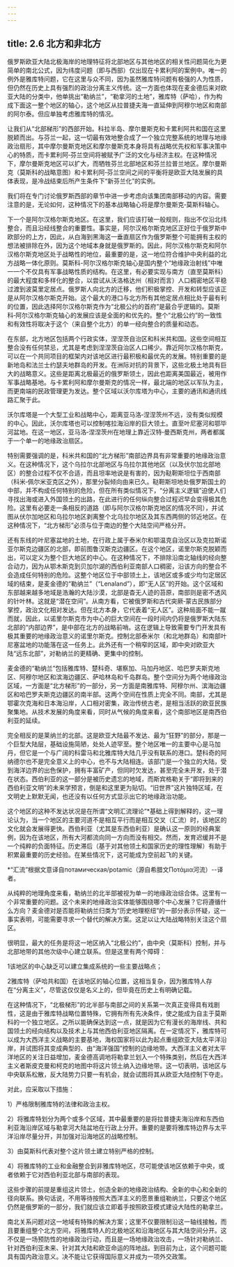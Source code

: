 ```yaml
---
---
---
```

title: 2.6 北方和非北方
---



俄罗斯欧亚大陆北极海岸的地理特征将北部地区与其他地区的相关性问题简化为更简单的南北公式，因为纬度问题（即与西部）仅出现在卡累利阿的案例中。唯一的例外是雅库特问题，它在这里与众不同，因为虽然雅库特问题有极强的人为性质，但仍然在历史上具有强烈的政治分离主义传统。这一方面也体现在麦金德后来对欧亚大陆的分类中，他单挑出“勒纳兰”，“勒拿河的土地”，雅库特（萨哈），作为构成下面这一整个地区的轴心，这个地区从拉普捷夫海一直延伸到阿穆尔地区和南部的阿尔泰。但应单独考虑雅库特的情况。

让我们从“北部梯形”的西部开始。科拉半岛、摩尔曼斯克和卡累利阿共和国在这里脱颖而出。与芬兰一起，这一切最有效地整合成了一个独立完整系统的地理与地缘政治扇形，其中摩尔曼斯克地区和摩尔曼斯克本身将具有战略优先权和军事决策中心的特质，而卡累利阿‑芬兰空间将被赋予广泛的文化与经济主权。在这种情况下，摩尔曼斯克地区可以扩大，而牺牲芬兰北部地区和芬兰拉普兰地区。摩尔曼斯克（莫斯科的战略意图）和卡累利阿‑芬兰空间之间的平衡将是欧亚大陆发展的具体表现，是冷战结束后所产生条件下“新芬兰化”的实例。

我们将在专门讨论俄罗斯西部的章节中进一步考虑向该集团南部移动的内容。需要注意的是，无论如何，这种情况下的基本战略轴心将是摩尔曼斯克‑莫斯科轴心。

下一个是阿尔汉格尔斯克地区。在这里，我们应该打破一般规则，指出不仅沿北纬整合，而且沿经线整合的重要性。事实是，阿尔汉格尔斯克地区正好位于俄罗斯中欧部分的上方，因此，从白海到黑海这一垂直扇区作为俄罗斯整个可能拥有主权的想法被排除在外，因为这个地域本身就是俄罗斯的。因此，阿尔汉格尔斯克和阿尔汉格尔斯克地区处于战略性的地位，最重要的是，这一地位符合维护中央利益的北方战略一体化原则。莫斯科-阿尔汉格尔斯克轴心是国内整个“地缘政治射线”中唯一一个不仅具有军事战略性质的结构。在这里，有必要实现与南方（直至莫斯科）的最大程度和多样化的整合，以尝试从沃洛格达州（相对而言）人口稠密地区平稳过渡到波莫里定居点。俄罗斯人向北方的迁移，他们积极掌控、开发和转型应该正是从阿尔汉格尔斯克开始。这个最大的港口与北方所有其他定居点相比处于最有利的位置，因此选择阿尔汉格尔斯克作为“北极公约的首府”是最合乎逻辑的。莫斯科‑阿尔汉格尔斯克轴心的发展应该是全面的和优先的。整个“北极公约”的一致性和有效性将取决于这个（来自整个北方）的单一经向整合的质量和动态。

在东部，北方地区包括两个行政实体，涅涅茨自治区和科米共和国。这些空间相互整合没有任何禁忌，尤其是考虑到涅涅茨自治区人口稀少。靠近阿尔汉格尔斯克，可以在一个共同项目的框架内对该地区进行最积极和最优先的发展。特别重要的是新地岛和法兰士约瑟夫地群岛的开发。在洲际对抗的背景下，这些北极土地具有巨大的战略意义。这些是距离北极最近的俄罗斯领土，因此也距离美国最近，被用作军事战略基地。与卡累利阿和摩尔曼斯克的情况一样，最北端的地区以军队为主，而更南端的民政管理更为发达。整个区域以沃尔库塔为中心，主要的通讯和通讯线路汇聚于此。

沃尔库塔是一个大型工业和战略中心，距离亚马洛‑涅涅茨州不远，没有类似规模的中心。因此，沃尔库塔也可以控制喀拉海沿岸的巨大领土。直至叶尼塞河和鄂毕河盆地。在这一地区，亚马洛‑涅涅茨州在地理上靠近汉特‑曼西斯克州，两者都属于一个单一的地缘政治扇区。

特别需要强调的是，科米共和国的“北方梯形”南部边界具有非常重要的地缘政治意义。在这种情况下，这个乌拉尔北部地区与乌拉尔其他地区（以及伏尔加北部地区）的整合过程不仅不合适，而且坦率地说是有害的，因为鞑靼斯坦位于西南部（科米‑佩尔米亚克区之外），那里分裂倾向由来已久。鞑靼斯坦地处俄罗斯国土的中部，并不构成任何特别的危险，但在所有类似情况下，“分离主义逻辑”迫使人们寻找出海或进入外国领土的出路，在此进行的任何纵向整合过程迟早会变得极其危险。这里有必要⾛一条相反的道路（即与阿尔汉格尔斯克地区的情况不同），并试图从伏尔加地区和乌拉尔地区剥离整个北乌拉尔地区及其东西两侧的邻近地区。在这种情况下，“北方梯形”必须与位于南边的整个大陆空间严格分开。

还有东线的叶尼塞盆地的土地，在行政上属于泰米尔和鄂温克自治区以及克拉斯诺亚尔斯克边疆区的北部，即前图鲁汉斯克边疆区。在这个地区，诺里尔斯克脱颖而出，可以定义为整个巨大地区的中心。在这种情况下，不排除沿南北轴线的经向整合动力，因为从鄂木斯克到贝加尔湖的西伯利亚南部人口稠密，沿该方向的整合不会造成任何特别的危险。这整个地区位于中部领土上，该地区或多或少均匀定居区域的结束，是麦金德的“勒纳兰”（“Lenaland”），即“无人区”的开始。这个区域和东部越来越多地域是浩瀚的大陆沙漠，北部是杳无人迹的苔原，南部则是密不透风的针叶林。这就是“潜在空间”。从南方看，它被俄罗斯和古代突厥‑蒙古民族部分掌控，政治文化相对发达。但在北方本身，它代表着“无人区”。这种局面不能一蹴而就，因此，以诺里尔斯克市为中心的巨大空间在一段时间内仍将是俄罗斯大陆东北部的“内部边界”，是中部在北方的战略前哨。这在逻辑上导致需要专门开发具有极其重要的地缘政治意义的诺里尔斯克。控制北部泰米尔（和北地群岛）和南部叶尼塞盆地的功能落在这一任务上。此外还有一个稍窄的区域，即中央对欧亚大陆“远东北部”，对勒纳兰的更精确、更集中的控制。

麦金德的“勒纳兰”包括雅库特、楚科奇、堪察加、马加丹地区、哈巴罗夫斯克地区、阿穆尔地区和滨海边疆区、萨哈林岛和千岛群岛。整个空间分为两个地缘政治区域，一方面是“北方梯形”的一部分，另一方面是南雅库特、阿穆尔州、滨海边疆区和哈巴罗夫斯克边疆区的南半部。这两个空间在性质上完全不同。南部，尤其是鄂霍次克海和日本海沿岸，人口相对密集，政治传统古老，是相当活跃的欧亚民族聚集地。从技术发展的角度来看，同时从气候的角度来看，这个南部地区是南西伯利亚的延续。

完全相反的是莱纳兰的北部。这是欧亚大陆最不发达、最为“狂野”的部分，那是一个巨型大陆层，基础设施简陋，处处人迹罕至。整个地区唯一的主要中心是马加丹，但它是一个与广阔的科雷马和北雅库特大陆几乎没有联系的港口。楚科奇的阿纳德尔也不是完全意义上的中心，也不与大陆相连。该部门是一个独立的大陆，受到海洋边界的出色保护，拥有丰富矿产，但同时欠发达，甚至完全未开发，处于潜在状态。西伯利亚的这一部分是被历史遗忘的地域，而斯宾格勒关于“即将到来的西伯利亚文明”的未来学预言，倒是和这里更为贴切。“旧世界”这片独特区域，在文明史上默默无闻，也还没有以任何方式显示出它的地缘政治功能。

这个地区的这种不发达状况是在所谓“文明汇流理论”*基础上得到解释的，这一理论认为，当一个地区的主要河道不是相互平行而是相互交叉（汇流）时，该地区的文化就会发展得更快。西伯利亚（尤其是东西伯利亚）是确认这一原则的经典案例，因为在该地区，所有大河都流向同一方向而没有相交。然而，发育迟缓并不是一个纯粹的负面特征。历史滞后（基于对其他领土和国家历史的理性理解）有助于积累最重要的历史经验。在某些情况下，这可能成为空前起飞的关键。

*“汇流”根据文意译自потамическая/potamic（源自希腊文Ποτάμια河流）--译者。

从纯粹的地理角度来看，勒纳兰的北半部被视为单一的地缘政治综合体。这里有一个非常重要的问题。这个未来的地缘政治实体能够围绕哪个中心发展？它将遵循什么方向？麦金德对是否能将勒纳兰归类为“历史地理枢纽”的一部分表示怀疑，这一事实表明，可能需要寻求一个替代的解决方案。这足以让大陆战略特别关注这个扇区。

很明显，最大的任务是将这一地区纳入“北极公约”，由中央（莫斯科）控制，并与北部地带的其他次级中心建立联系。但是这里有两个障碍：

1该地区的中心缺乏可以建立集成系统的一些主要战略点；

2雅库特（萨哈共和国）在该地区的轴心位置，这相当复杂，因为雅库特人存在“分离主义”，尽管这仅仅是名义上的，但毕竟在历史上有明确记载。

在这种情况下，“北极梯形”的北半部与南部之间的关系第一次真正变得具有戏剧性，这是由于雅库特战略位置特殊，它拥有所有先决条件，使之能成为自主于莫斯科的一个独立地区。之所以能确保达到这一点，就是因为它有漫长的海岸线、共和国领土的经向结构以及技术上与其他西伯利亚地区隔离。在一定情况下，雅库特可以成为大西洋主义战略的主要基地，海权国家将以此为起点重组欧亚大陆太平洋沿岸，并试图将其变成典型的、由“海洋强国”控制的边缘地带。大西洋主义者对太平洋地区的关注日益增加，麦金德高调地将勒拿兰划入一个特殊类别，然后在大西洋主义者斯皮克曼和柯克的地图中将这⽚领土纳入边缘地带。这一切表明，该地区与中央联系松散，反大陆势力只要一有机会，就会试图将其从欧亚大陆控制下夺⾛。

对此，应采取以下措施：

1）严格限制雅库特的法律和政治主权。

2）将雅库特划分为两个或多个区域，其中最重要的是将拉普捷夫海沿岸和东西伯利亚海沿岸区域与勒拿河大陆盆地在行政上分开。重要的是要将雅库特边界与太平洋沿岸尽量分开，并加强对沿海地区的战略控制。

3）由莫斯科代表对整个这片领土建立特别严格的控制。

4）将雅库特的工业和金融整合到非雅库特地区，尽可能使该地区依赖于中央，或者依赖于它对西伯利亚北部与南部的表现。

这些步骤的前提是重组这⽚领土，创造全新的地缘政治结构、全新的中心和全新的径向联系。换句话说，不用等待按照大西洋主义的愿景重组勒纳兰，只要这个地区仍然是俄罗斯的一部分，我们就应该立即着手按照欧亚模式建设大陆性的勒拿兰。

南北关系问题对这一地域有特殊的解决方案；这里不仅要限制沿这一轴线接触，而且要重组整个北方空间，将雅库特人的北极地区和沿海地区与其大陆空间分开。这不仅是一场预防性的地缘政治行动，而且是一场地缘政治攻击，一场针对勒纳兰、针对西伯利亚未来、针对其大陆和欧亚命运的阵地战。到目前为止，这个问题可能具有国内政治意义。决不能让它获得国际意义并成为一项外交政策。